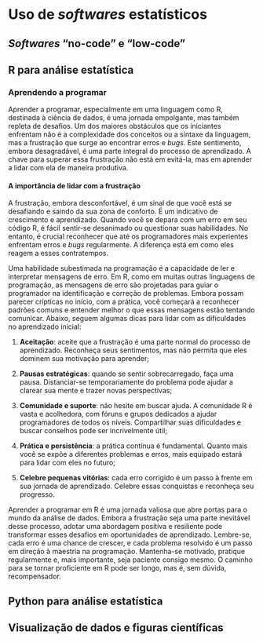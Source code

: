 # Uso de *softwares* estatísticos

## *Softwares* "no-code" e "low-code"

## R para análise estatística

### Aprendendo a programar

Aprender a programar, especialmente em uma linguagem como R, destinada à ciência de dados, é uma jornada empolgante, mas também repleta de desafios. Um dos maiores obstáculos que os iniciantes enfrentam não é a complexidade dos conceitos ou a sintaxe da linguagem, mas a frustração que surge ao encontrar erros e *bugs*. Este sentimento, embora desagradável, é uma parte integral do processo de aprendizado. A chave para superar essa frustração não está em evitá-la, mas em aprender a lidar com ela de maneira produtiva.

#### A importância de lidar com a frustração

A frustração, embora desconfortável, é um sinal de que você está se desafiando e saindo da sua zona de conforto. É um indicativo de crescimento e aprendizado. Quando você se depara com um erro em seu código R, é fácil sentir-se desanimado ou questionar suas habilidades. No entanto, é crucial reconhecer que até os programadores mais experientes enfrentam erros e *bugs* regularmente. A diferença está em como eles reagem a esses contratempos.

Uma habilidade subestimada na programação é a capacidade de ler e interpretar mensagens de erro. Em R, como em muitas outras linguagens de programação, as mensagens de erro são projetadas para guiar o programador na identificação e correção de problemas. Embora possam parecer crípticas no início, com a prática, você começará a reconhecer padrões comuns e entender melhor o que essas mensagens estão tentando comunicar. Abaixo, seguem algumas dicas para lidar com as dificuldades no aprendizado inicial:

1.  **Aceitação**: aceite que a frustração é uma parte normal do processo de aprendizado. Reconheça seus sentimentos, mas não permita que eles dominem sua motivação para aprender;

2.  **Pausas estratégicas**: quando se sentir sobrecarregado, faça uma pausa. Distanciar-se temporariamente do problema pode ajudar a clarear sua mente e trazer novas perspectivas;

3.  **Comunidade e suporte**: não hesite em buscar ajuda. A comunidade R é vasta e acolhedora, com fóruns e grupos dedicados a ajudar programadores de todos os níveis. Compartilhar suas dificuldades e buscar conselhos pode ser incrivelmente útil;

4.  **Prática e persistência**: a prática contínua é fundamental. Quanto mais você se expõe a diferentes problemas e erros, mais equipado estará para lidar com eles no futuro;

5.  **Celebre pequenas vitórias**: cada erro corrigido é um passo à frente em sua jornada de aprendizado. Celebre essas conquistas e reconheça seu progresso.

Aprender a programar em R é uma jornada valiosa que abre portas para o mundo da análise de dados. Embora a frustração seja uma parte inevitável desse processo, adotar uma abordagem positiva e resiliente pode transformar esses desafios em oportunidades de aprendizado. Lembre-se, cada erro é uma chance de crescer, e cada problema resolvido é um passo em direção à maestria na programação. Mantenha-se motivado, pratique regularmente e, mais importante, seja paciente consigo mesmo. O caminho para se tornar proficiente em R pode ser longo, mas é, sem dúvida, recompensador.

## Python para análise estatística

## Visualização de dados e figuras científicas
